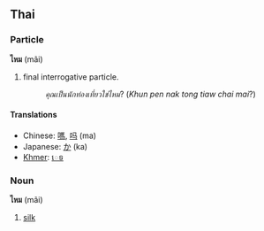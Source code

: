 ==Thai==
===Particle===
'''ไหม''' (mãi)

# final interrogative particle.
#:''คุณเป็นนักท่องเที่ยวใช่ไหม''? (''Khun pen nak tong tiaw chai mai''?)
====Translations====
*Chinese: [[嗎]], [[吗]] (ma)
*Japanese: [[か]] (ka)
*[[Khmer]]: [[េទ]]

===Noun===<!-- I'm not sure Thai has the same parts of speech as Western languages though -->
'''ไหม''' (mãi)

# [[silk]]